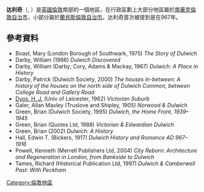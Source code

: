 
{{No footnotes|time=2020-08-24T13:28:41+00:00}}
{{Infobox UK place
|country                  = 英格蘭
|region                   = 大倫敦
|population               =
|population_ref           = 
|official_name            = Dulwich
|latitude                 = 51.4457
|longitude                = -0.0779
|london_borough           = Southwark
|constituency_westminster = [[達利奇和西諾伍德_(英國國會選區)|達利奇和西諾伍德]]
|post_town                = LONDON
|postcode_area            = SE
|postcode_district        = SE21, SE22
|dial_code                = 020
|os_grid_reference        = TQ345725
|static_image_name        = Finger Signpost dulwich.jpg
|static_image_caption     = Sign at Dulwich Village crossroads
}}
'''达利奇'''（{{lang-en|Dulwich}}, {{IPAc-en|ˈ|d|ʌ|l|ᵻ|tʃ}}）是[[英國|英國]][[倫敦|倫敦]]南部的一個地區，在行政區劃上大部分地區屬於[[南華克倫敦自治市|南華克倫敦自治市]]，小部分屬於[[蘭貝斯倫敦自治市|蘭貝斯倫敦自治市]]。达利奇首次被提到是在967年。

==參考資料==
{{Reflist}}
* Boast, Mary (London Borough of Southwark, 1975) ''The Story of Dulwich''
* Darby, William (1966) ''Dulwich Discovered''
* Darby, William (Darby; Cory, Adams & Mackay, 1967) ''Dulwich: A Place in History''
* Darby, Patrick (Dulwich Society, 2000) ''The houses in-between: A history of the houses on the north side of Dulwich Common, between College Road and Gallery Road ''
* [[Harold_James_Dyos|Dyos, H. J.]] (Univ of Leicester, 1962) ''Victorian Suburb''
* Galer, Allan Maxley (Truslove and Shipley, 1905) ''Norwood & Dulwich''
* Green, Brian (Dulwich Society, 1995) ''Dulwich, the Home Front, 1939–1945''
* Green, Brian (Quotes Ltd, 1988) ''Victorian & Edwardian Dulwich ''
* Green, Brian (2002) ''Dulwich: A History ''
* Hall, Edwin T. (Bickers, 1917) ''Dulwich History and Romance AD 967–1916''
* Powell, Kenneth (Merrell Publishers Ltd, 2004) ''City Reborn: Architecture and Regeneration in London, from Bankside to Dulwich''
* Tames, Richard (Historical Publication Ltd, 1997) ''Dulwich & Camberwell Past: With Peckham''
{{Commons category|Dulwich}}
{{倫敦地區}}
[[Category:倫敦地區|Category:倫敦地區]]
{{UK-geo-stub}}